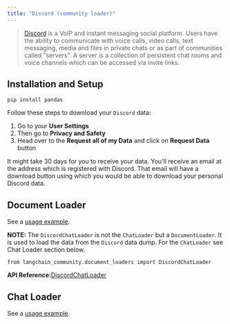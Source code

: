 ```yaml
---
title: "Discord (community loader)"
---
```


> [Discord](https://discord.com/) is a VoIP and instant messaging social platform. Users have the ability to communicate with voice calls, video calls, text messaging, media and files in private chats or as part of communities called "servers". A server is a collection of persistent chat rooms and voice channels which can be accessed via invite links.

## Installation and Setup

```
pip install pandas
```

Follow these steps to download your `Discord` data:

1. Go to your **User Settings**
2. Then go to **Privacy and Safety**
3. Head over to the **Request all of my Data** and click on **Request Data** button

It might take 30 days for you to receive your data. You'll receive an email at the address which is registered with Discord. That email will have a download button using which you would be able to download your personal Discord data.

## Document Loader

See a [usage example](/src/oss/integrations/document_loaders/discord).

**NOTE:** The `DiscordChatLoader` is not the `ChatLoader` but a `DocumentLoader`. It is used to load the data from the `Discord` data dump. For the `ChatLoader` see Chat Loader section below.

```
from langchain_community.document_loaders import DiscordChatLoader
```

**API Reference:**[DiscordChatLoader](https://python.langchain.com/api_reference/community/document_loaders/langchain_community.document_loaders.discord.DiscordChatLoader.html)

## Chat Loader

See a [usage example](/src/oss/integrations/chat_loaders/discord).
